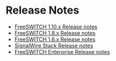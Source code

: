 
# Release Notes 

 

* [FreeSWITCH 1.10.x Release notes](./FreeSWITCH-1.10.x-Release-notes_25460878.mdx#older-releases)
* [FreeSWITCH 1.8.x Release notes](./FreeSWITCH-1.8.x-Release-notes_19202255.mdx#older-releases)
* [FreeSWITCH 1.6.x Release notes](./FreeSWITCH-1.6.x-Release-notes_19202270.mdx#list-of-releases)
* [SignalWire Stack Release notes](./SignalWire-Stack-Release-notes_19595529.mdx#list-of-releases)
* [FreeSWITCH Enterprise Release notes](./FreeSWITCH-Enterprise-Release-notes_61210814.mdx#list-of-releases)


